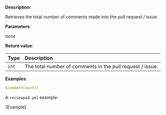 
**Description**:

Retrieves the total number of comments made into the pull request / issue.

**Parameters**:

_none_

**Return value**:

| Type  | Description                                               |
| :---- | :-------------------------------------------------------- |
| `int` | The total number of comments in the pull request / issue. |

**Examples**:

```yml
$commentCount()
```

A `reviewpad.yml` example:

<CodeBlock language="yml" title="reviewpad.yml">{Example}</CodeBlock>
